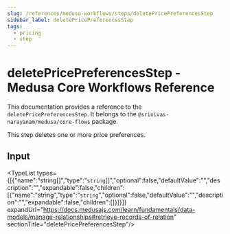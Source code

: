 ```yaml
---
slug: /references/medusa-workflows/steps/deletePricePreferencesStep
sidebar_label: deletePricePreferencesStep
tags:
  - pricing
  - step
---
```



# deletePricePreferencesStep - Medusa Core Workflows Reference

This documentation provides a reference to the `deletePricePreferencesStep`. It belongs to the `@srinivas-narayanam/medusa/core-flows` package.

This step deletes one or more price preferences.

## Input

<TypeList types={[{"name":"string[]","type":"`string`[]","optional":false,"defaultValue":"","description":"","expandable":false,"children":[{"name":"string","type":"`string`","optional":false,"defaultValue":"","description":"","expandable":false,"children":[]}]}]} expandUrl="https://docs.medusajs.com/learn/fundamentals/data-models/manage-relationships#retrieve-records-of-relation" sectionTitle="deletePricePreferencesStep"/>
